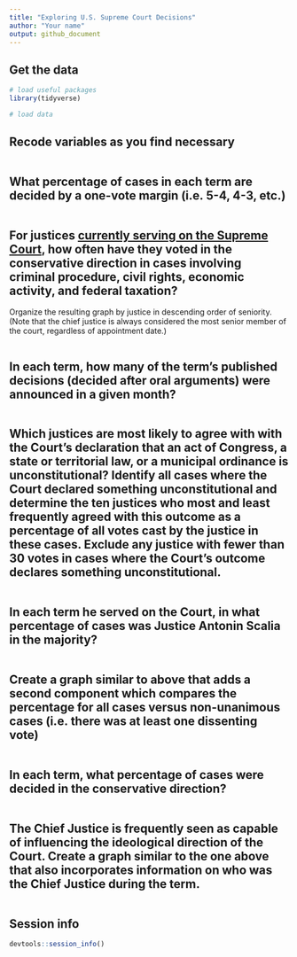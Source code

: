 ```yaml
---
title: "Exploring U.S. Supreme Court Decisions"
author: "Your name"
output: github_document
---
```


## Get the data

```r
# load useful packages
library(tidyverse)

# load data

```

## Recode variables as you find necessary

```r

```

## What percentage of cases in each term are decided by a one-vote margin (i.e. 5-4, 4-3, etc.)

```r

```

## For justices [currently serving on the Supreme Court](https://www.supremecourt.gov/about/biographies.aspx), how often have they voted in the conservative direction in cases involving criminal procedure, civil rights, economic activity, and federal taxation?

Organize the resulting graph by justice in descending order of seniority. (Note that the chief justice is always considered the most senior member of the court, regardless of appointment date.)

```r

```

## In each term, how many of the term's published decisions (decided after oral arguments) were announced in a given month?

```r

```

## Which justices are most likely to agree with with the Court's declaration that an act of Congress, a state or territorial law, or a municipal ordinance is unconstitutional? Identify all cases where the Court declared something unconstitutional and determine the ten justices who most and least frequently agreed with this outcome as a percentage of all votes cast by the justice in these cases. Exclude any justice with fewer than 30 votes in cases where the Court's outcome declares something unconstitutional.

```r

```

## In each term he served on the Court, in what percentage of cases was Justice Antonin Scalia in the majority?

```r

```

## Create a graph similar to above that adds a second component which compares the percentage for all cases versus non-unanimous cases (i.e. there was at least one dissenting vote)

```r

```

## In each term, what percentage of cases were decided in the conservative direction?

```r

```

## The Chief Justice is frequently seen as capable of influencing the ideological direction of the Court. Create a graph similar to the one above that also incorporates information on who was the Chief Justice during the term.

```r

```

## Session info

```r
devtools::session_info()
```



